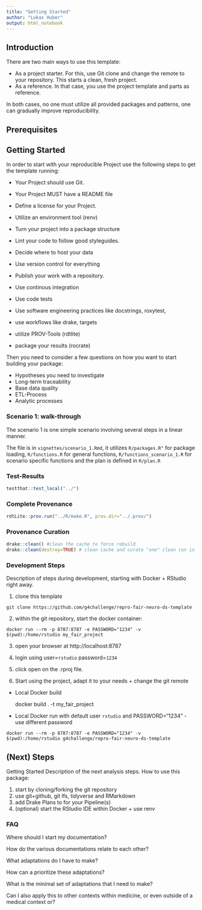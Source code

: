 ```yaml
---
title: "Getting Started"
author: "Lukas Huber"
output: html_notebook
---
```



## Introduction

There are two main ways to use this template:

- As a project starter. For this, use Git clone and change the remote to your repository. This starts a clean, fresh project.
- As a reference. In that case, you use the project template and parts as reference.

In both cases, no one must utilize all provided packages and patterns, one can gradually improve reproducibility.






## Prerequisites



## Getting Started


In order to start with your reproducible Project use the following steps to get the template running:

- Your Project should use Git.

- Your Project MUST have a README file

- Define a license for your Project.

- Utilize an environment tool (renv)

- Turn your project into a package structure

- Lint your code to follow good styleguides.

- Decide where to host your data

- Use version control for everything

- Publish your work with a repository.

- Use continous integration

- Use code tests

- Use software engineering practices like docstrings, roxytest, 

- use workflows like drake, targets

- utilize PROV-Tools (rdtlite)

- package your results (rocrate)


Then you need to consider a few questions on how you want to start building your package:

- Hypotheses you need to investigate
- Long-term traceability
- Base data quality
- ETL-Process
- Analytic processes


### Scenario 1: walk-through

The scenario 1 is one simple scenario involving several steps in a linear manner.

The file is in `vignettes/scenario_1.Rmd`, it utilizes `R/packages.R"` for package loading, `R/functions.R` for general functions,
`R/functions_scenario_1.R` for scenario specific functions and the plan is defined in `R/plan.R`

### Test-Results

```r
testthat::test_local("../")
```

### Complete Provenance

```r
rdtLite::prov.run("../R/make.R", prov.dir="../.prov/")
```


### Provenance Curation

```r
drake::clean() #clean the cache to force rebuild
drake::clean(destroy=TRUE) # clean cache and curate "one" clean run in the drake cache.
```


### Development Steps

Description of steps during development, starting with Docker + RStudio right away.

1. clone this template

```
git clone https://github.com/g4challenge/repro-fair-neuro-ds-template
```

2. within the git repository, start the docker container:

```
docker run --rm -p 8787:8787 -e PASSWORD="1234" -v $(pwd):/home/rstudio my_fair_project 
```

3. open your browser at http://localhost:8787 

4. login using user=`rstudio` password=`1234`

5. click open on the .rproj file.

6. Start using the project, adapt it to your needs + change the git remote


- Local Docker build
    
    docker build . -t my_fair_project

- Local Docker run with default user `rstudio` and PASSWORD="1234" - use different password

```
docker run --rm -p 8787:8787 -e PASSWORD="1234" -v $(pwd):/home/rstudio g4challenge/repro-fair-neuro-ds-template
```

## (Next) Steps

Getting Started
Description of the next analysis steps. How to use this package:

1. start by cloning/forking the git repository
2. use git+github, git lfs, tidyverse and RMarkdown
3. add Drake Plans to for your Pipeline(s)
4. (optional) start the RStudio IDE within Docker + use renv


### FAQ

Where should I start my documentation? 


How do the various documentations relate to each other? 


What adaptations do I have to make? 

How can a prioritize these adaptations? 

What is the minimal set of adaptations that I need to make? 


Can I also apply this to other contexts within medicine, or even outside of a medical context or?
